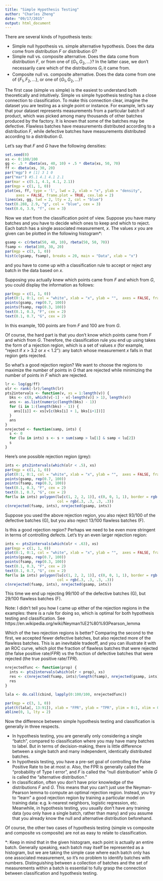 ```yaml
---
title: "Simple Hypothesis Testing"
author: "Charles Zheng"
date: "09/17/2015"
output: html_document
---
```


There are several kinds of hypothesis tests:

 * Simple null hypothesis vs. simple alternative hypothesis.  Does the data come from distribution $F$ or distribution $G$?
 * Simple null vs. composite alternative.  Does the data come from distribution $F$, or from one of $\{G_1, G_2, ...\}$?  In the latter case, we don't necessarily care which of the distributions $G_i$ it came from.
 * Composite null vs. composite alternative.  Does the data come from one of $\{F_1, F_2, ...\}$, or one of $\{G_1, G_2, ...\}$?

The first case (simple vs simple) is the easiest to understand both theoretically and intuitively.  Simple vs simple hypothesis testing has a close connection to classification.  To make this connection clear, imagine the dataset you are testing as a single point or instance.  For example, let's say that your dataset represents measurements from a particular batch of product, which was picked among many thousands of other batches produced by the factory.  It is known that some of the batches may be defective.  Flawless batches have measurements distributed according to a distribution $F$, while defective batches have measurements distributed according to a distribution $G$.

Let's say that $F$ and $G$ have the following densities:


```r
set.seed(0)
xs <- 0:100/100
gg <- .5 * dbeta(xs, 40, 10) + .5 * dbeta(xs, 50, 70)
ff <- dbeta(xs, 30, 20)
par("mgp") # [1] 3 1 0
par("mar") #5.1 4.1 4.1 2.1
par(mar = c(5.1, 4.1, 4.1, 2.1))
par(mgp = c(1, 1, 0))
plot(xs, ff, type = 'l', lwd = 2, xlab = "x", ylab = "density",
     axes = FALSE, frame.plot = TRUE, cex.lab = 2)
lines(xs, gg, lwd = 2, lty = 2, col = "blue")
text(0.288, 2.9, "g", col = "blue", cex = 3)
text(0.6, 3.9, "f", cex = 3)
```

Now we start from the classification point of view.  Suppose you have many batches and you have to decide which ones to keep and which to reject.  Each batch has a single associated measurement, $x$. The values $x$ you are given can be plotted in the following histogram*:

```r
gsamp <- c(rbeta(50, 40, 10), rbeta(50, 50, 70))
fsamp <- rbeta(100, 30, 20)
par(mgp = c(3, 1, 0))
hist(c(gsamp, fsamp), breaks = 20, main = "Data", xlab = "x")
```

and you have to come up with a classification rule to accept or reject any batch in the data based on $x$.

Supposing you actually knew which points came from $F$ and which from $G$, you could display the information as follows:

```r
par(mgp = c(1, 1, 0))
plot(0:1, 0:1, col = "white", xlab = "x", ylab = "",  axes = FALSE, frame.plot = TRUE, cex.lab = 2)
points(gsamp, rep(0.7, 100))
points(fsamp, rep(0.3, 100))
text(0.1, 0.3, "F", cex = 2)
text(0.1, 0.7, "G", cex = 2)
```

In this example, 100 points are from $F$ and 100 are from $G$.

Of course, the hard part is that you don't know which points came from $F$ and which from $G$.  Therefore, the classification rule you end up using takes the form of a rejection region, which is a set of values $x$ (for example, "reject if $x$ > 3.2 or $x$ < 1.2"): any batch whose measurement $x$ falls in that region gets rejected.

So what's a good rejection region?  We want to choose the regions to maximize the number of points in $G$ that are rejected while minimizing the number of points in $F$ which are rejected.

```r
lr <- log(gg/ff)
olr <- rank(-lr)/length(lr)
pts2intervals <- function(v, xs = 1:length(v)) {
  bks <- c(0, which(v[-1] - v[-length(v)] > 1), length(v))
  ans <- as.list(numeric(length(bks) - 1))
  for (i in 1:(length(bks) - 1)) {
    ans[[i]] <- xs[v[c(bks[i] + 1, bks[i+1])]]
  }
  ans
}
nrejected <- function(samp, ints) {
  s <- 0
  for (lu in ints) s <- s + sum(samp > lu[1] & samp < lu[2])
  s
}
```

Here's one possible rejection region (grey):

```r
ints <- pts2intervals(which(olr < .5), xs)
par(mgp = c(1, 1, 0))
plot(0:1, 0:1, col = "white", xlab = "x", ylab = "",  axes = FALSE, frame.plot = TRUE, cex.lab = 2)
points(gsamp, rep(0.7, 100))
points(fsamp, rep(0.3, 100))
text(0.1, 0.3, "F", cex = 2)
text(0.1, 0.7, "G", cex = 2)
for(lu in ints) polygon(lu[c(1, 2, 2, 1)], c(0, 0, 1, 1), border = rgb(.2, .2, .2),
                        col = rgb(.3, .3, .3, .3))
c(nrejected(fsamp, ints), nrejected(gsamp, ints))
```

Suppose you used the above rejection region, you also reject 93/100 of the defective batches (G), but you also reject 13/100 flawless batches (F).

Is this a good rejection region?  Perhaps we need to be even more stringent in terms of controlling defects.  Let's try an even larger rejection region:

```r
ints <- pts2intervals(which(olr < .63), xs)
par(mgp = c(1, 1, 0))
plot(0:1, 0:1, col = "white", xlab = "x", ylab = "",  axes = FALSE, frame.plot = TRUE, cex.lab = 2)
points(gsamp, rep(0.7, 100))
points(fsamp, rep(0.3, 100))
text(0.1, 0.3, "F", cex = 2)
text(0.1, 0.7, "G", cex = 2)
for(lu in ints) polygon(lu[c(1, 2, 2, 1)], c(0, 0, 1, 1), border = rgb(.2, .2, .2),
                        col = rgb(.3, .3, .3, .3))
c(nrejected(fsamp, ints), nrejected(gsamp, ints))
```

This time we end up rejecting 99/100 of the defective batches (G), but 29/100 flawless batches (F).

Note: I didn't tell you how I came up either of the rejection regions in the examples: there is a rule for doing so, which is optimal for both hypothesis testing and classification.  See https://en.wikipedia.org/wiki/Neyman%E2%80%93Pearson_lemma

Which of the two rejection regions is better?  Comparing the second to the first, we accepted fewer defective batches, but also rejected more of the flawless batches.  This is an inevitable tradeoff, and you can illustrate it with an ROC curve, which plot the fraction of flawless batches that were rejected (the false positive rate/$FPR$) vs the fraction of defective batches that were rejected (the true positive rate/$TPR$).

```r
nrejectedfunc <- function(prop) {
  ints <- pts2intervals(which(olr < prop), xs)
  res <- c(nrejected(fsamp, ints)/length(fsamp), nrejected(gsamp, ints)/length(gsamp))
  res
}

lala <- do.call(cbind, lapply(0:100/100, nrejectedfunc))

par(mgp = c(3, 1, 0))
plot(t(lala[, 13:91]), xlab = "FPR", ylab = "TPR", ylim = 0:1, xlim = 0:1, type = "o")
abline(0, 1, lty = 2)
```

Now the difference between simple hypothesis testing and classification is generally in three respects.

 * In hypothesis testing, you are generally only considering a single "batch", compared to classification where you may have many batches to label.  But in terms of decision-making, there is little difference between a single batch and many independent, identically distributed batches.
 * In hypothesis testing, you have a pre-set goal of controlling the False Positive Rate to be at most $\alpha$.  Also, the FPR is generally called the "probability of Type I error", and $F$ is called the "null distribution" while $G$ is called the "alternative distribution."
 * In classification, often you don't have prior knowledge of the distributions $F$ and $G$.  This means that you can't just use the Neyman-Pearson lemma to compute an optimal rejection region.  Instead, you try to "learn" a good rejection region by training a particular model on training data: e.g. k-nearest neighbors, logistic regression, etc.  Meanwhile, in hypothesis testing, you usually don't have any training data (you only have a single batch, rather than many) and you assume that you already know the null and alternative distribution beforehand.

  Of course, the other two cases of hypothesis testing (simple vs composite and composite vs composite) are not as easy to relate to classification.  

*: Keep in mind that in the given histogram, each point is actually an entire batch. Generally speaking, each batch may itself be represented as a histogram, but we are taking the simple case where each batch only has one associated measurement, so it's no problem to identify batches with numbers.  Distinguishing between a collection of batches and the set of measurements within a batch is essential to fully grasp the connection between classification and hypothesis testing.